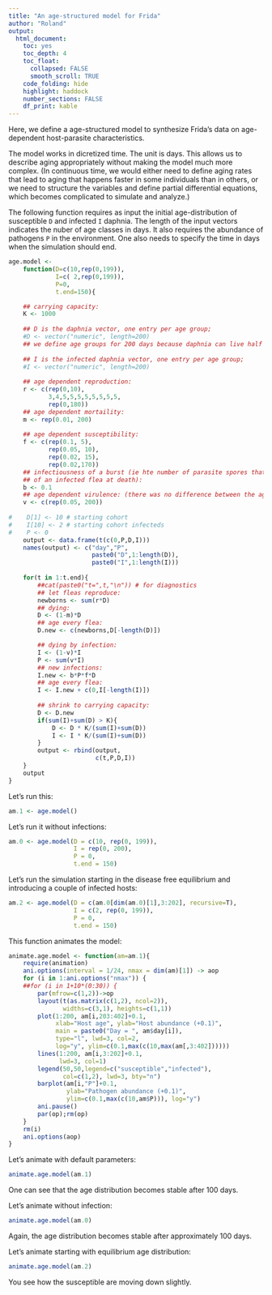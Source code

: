---
title: "An age-structured model for Frida"
author: "Roland"
output:
  html_document:
    toc: yes
    toc_depth: 4
    toc_float:
      collapsed: FALSE
      smooth_scroll: TRUE
    code_folding: hide
    highlight: haddock
    number_sections: FALSE
    df_print: kable
---

Here, we define a age-structured model to synthesize Frida's data on age-dependent host-parasite characteristics.

The model works in dicretized time.
The unit is days.
This allows us to describe aging appropriately without making the model much more complex.
(In continuous time, we would either need to define aging rates that lead to aging that happens faster in some individuals than in others, or we need to structure the variables and define partial differential equations, which becomes complicated to simulate and analyze.)

The following function requires as input the initial age-distribution of susceptible `D` and infected `I` daphnia. The length of the input vectors indicates the nuber of age classes in days. It also requires the abundance of pathogens `P` in the environment. One also needs to specify the time in days when the simulation should end. 
```{r age-model}
age.model <-
    function(D=c(10,rep(0,199)),
             I=c( 2,rep(0,199)),
             P=0,
             t.end=150){

    ## carrying capacity:
    K <- 1000
    
    ## D is the daphnia vector, one entry per age group;
    #D <- vector("numeric", length=200)
    ## we define age groups for 200 days because daphnia can live half a year in captivity
    
    ## I is the infected daphnia vector, one entry per age group;
    #I <- vector("numeric", length=200)
    
    ## age dependent reproduction:
    r <- c(rep(0,10),
           3,4,5,5,5,5,5,5,5,5,
           rep(0,180))
    ## age dependent mortaility:
    m <- rep(0.01, 200)
    
    ## age dependent susceptibility:
    f <- c(rep(0.1, 5),
           rep(0.05, 10),
           rep(0.02, 15),
           rep(0.02,170))
    ## infectiousness of a burst (ie hte number of parasite spores that come out
    ## of an infected flea at death):
    b <- 0.1
    ## age dependent virulence: (there was no difference between the ages in virulence, was there?)
    v <- c(rep(0.05, 200))
    
#    D[1] <- 10 # starting cohort
#    I[10] <- 2 # starting cohort infecteds
#    P <- 0
    output <- data.frame(t(c(0,P,D,I)))
    names(output) <- c("day","P",
                       paste0("D",1:length(D)),
                       paste0("I",1:length(I)))
    
    for(t in 1:t.end){
        ##cat(paste0("t=",t,"\n")) # for diagnostics
        ## let fleas reproduce:
        newborns <- sum(r*D)
        ## dying:
        D <- (1-m)*D
        ## age every flea:
        D.new <- c(newborns,D[-length(D)])

        ## dying by infection:
        I <- (1-v)*I
        P <- sum(v*I)
        ## new infections:
        I.new <- b*P*f*D
        ## age every flea:
        I <- I.new + c(0,I[-length(I)])
        
        ## shrink to carrying capacity:
        D <- D.new
        if(sum(I)+sum(D) > K){
            D <- D * K/(sum(I)+sum(D))
            I <- I * K/(sum(I)+sum(D))
        }
        output <- rbind(output,
                        c(t,P,D,I))
    }
    output
}
```

Let's run this:
```{r run-age-model, cache=F}
am.1 <- age.model()
```

<!-- THIS LOOKS UGLY BECAUSE EVERYTHING IS ON TOP OF EACH OTHER
Plot it:
```{r plot-age-model}
#library(reshape2)
#library(magrittr)
#library(plyr)
#library(ggplot2)
#
#am.1 %>%
#melt(id=c("day")) %>%
#ggplot(aes(x=day,y=value)) +
#    geom_line() +
#        scale_y_log10(limits=c(1,1e3))
```
--> 


Let's run it without infections:
```{r run-age-model-disease-free, cache=F}
am.0 <- age.model(D = c(10, rep(0, 199)),
                  I = rep(0, 200),
                  P = 0,
                  t.end = 150)
```

Let's run the simulation starting in the disease free equilibrium and introducing a couple of infected hosts:
```{r run-age-model-disease-free+inf, cache=F}
am.2 <- age.model(D = c(am.0[dim(am.0)[1],3:202], recursive=T),
                  I = c(2, rep(0, 199)),
                  P = 0,
                  t.end = 150)
```


This function animates the model:
```{r animate-age-model-function}
animate.age.model <- function(am=am.1){
    require(animation)
    ani.options(interval = 1/24, nmax = dim(am)[1]) -> aop
    for (i in 1:ani.options("nmax")) {
    ##for (i in 1+10*(0:30)) {
        par(mfrow=c(1,2))->op
        layout(t(as.matrix(c(1,2), ncol=2)),
               widths=c(3,1), heights=c(1,1))
        plot(1:200, am[i,203:402]+0.1,
             xlab="Host age", ylab="Host abundance (+0.1)",
             main = paste0("Day = ", am$day[i]),
             type="l", lwd=3, col=2,
             log="y", ylim=c(0.1,max(c(10,max(am[,3:402])))))
        lines(1:200, am[i,3:202]+0.1,
              lwd=3, col=1)
        legend(50,50,legend=c("susceptible","infected"),
               col=c(1,2), lwd=3, bty="n")
        barplot(am[i,"P"]+0.1,
                ylab="Pathogen abundance (+0.1)",
                ylim=c(0.1,max(c(10,am$P))), log="y") 
        ani.pause()
        par(op);rm(op)
    }
    rm(i)
    ani.options(aop)
}
```

Let's animate with default parameters:
```{r animate-age-model-1, fig.show='animate', interval=1/24, aniopts="controls"}
animate.age.model(am.1)
```
One can see that the age distribution becomes stable after 100 days.

Let's animate without infection:
```{r animate-age-model-0, fig.show='animate', interval=1/24, aniopts="controls"}
animate.age.model(am.0)
```
Again, the age distribution becomes stable after approximately 100 days.

Let's animate starting with equilibrium age distribution:
```{r animate-age-model-2, fig.show='animate', interval=1/24, aniopts="controls"}
animate.age.model(am.2)
```
You see how the susceptible are moving down slightly.
